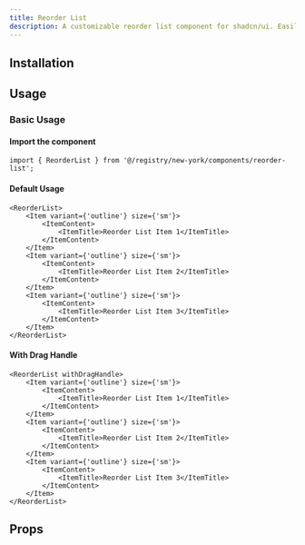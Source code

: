 ```yaml
---
title: Reorder List
description: A customizable reorder list component for shadcn/ui. Easily create draggable and reorderable lists with drag-and-drop functionality using Framer Motion.
---
```


<ComponentPreview name="reorder-list-demo" />

## Installation

<InstalationDocs name="reorder-list" filepath="components/ui" />

## Usage

### Basic Usage

#### Import the component

```tsx
import { ReorderList } from '@/registry/new-york/components/reorder-list';
```

#### Default Usage

```tsx
<ReorderList>
    <Item variant={'outline'} size={'sm'}>
        <ItemContent>
            <ItemTitle>Reorder List Item 1</ItemTitle>
        </ItemContent>
    </Item>
    <Item variant={'outline'} size={'sm'}>
        <ItemContent>
            <ItemTitle>Reorder List Item 2</ItemTitle>
        </ItemContent>
    </Item>
    <Item variant={'outline'} size={'sm'}>
        <ItemContent>
            <ItemTitle>Reorder List Item 3</ItemTitle>
        </ItemContent>
    </Item>
</ReorderList>
```

#### With Drag Handle

```tsx
<ReorderList withDragHandle>
    <Item variant={'outline'} size={'sm'}>
        <ItemContent>
            <ItemTitle>Reorder List Item 1</ItemTitle>
        </ItemContent>
    </Item>
    <Item variant={'outline'} size={'sm'}>
        <ItemContent>
            <ItemTitle>Reorder List Item 2</ItemTitle>
        </ItemContent>
    </Item>
    <Item variant={'outline'} size={'sm'}>
        <ItemContent>
            <ItemTitle>Reorder List Item 3</ItemTitle>
        </ItemContent>
    </Item>
</ReorderList>
```

## Props

<PropsTable name="ReorderListProps" filename="reorder-list" />
